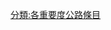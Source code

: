{{catmore1|[[Wikipedia:公路专题|Wikipedia:公路专题]]}}
{{Articles by Importance|topic=公路|project=公路|format=TOC}}
{{emptycat}}

[[分類:各重要度公路條目|分類:各重要度公路條目]]
